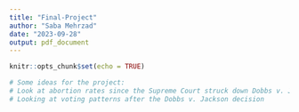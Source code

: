 ```yaml
---
title: "Final-Project"
author: "Saba Mehrzad"
date: "2023-09-28"
output: pdf_document
---
```


```r
knitr::opts_chunk$set(echo = TRUE)
```

```r
# Some ideas for the project:
# Look at abortion rates since the Supreme Court struck down Dobbs v. Jackson
# Looking at voting patterns after the Dobbs v. Jackson decision 
```

